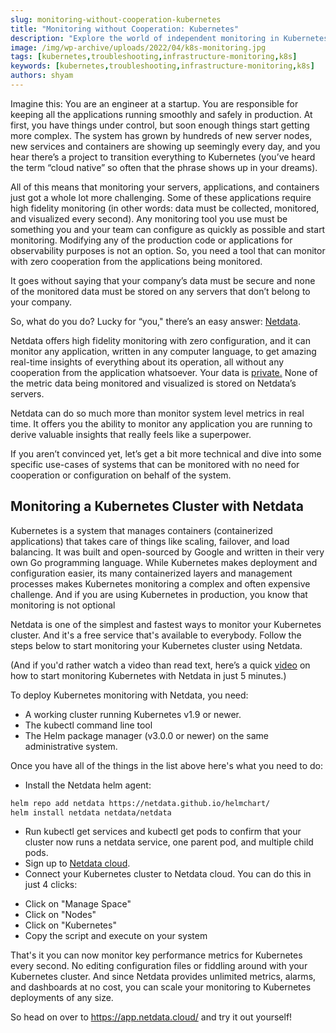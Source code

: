 ```yaml
---
slug: monitoring-without-cooperation-kubernetes
title: "Monitoring without Cooperation: Kubernetes"
description: "Explore the world of independent monitoring in Kubernetes with Netdata, & find comprehensive insights without cooperation from the cluster."
image: /img/wp-archive/uploads/2022/04/k8s-monitoring.jpg
tags: [kubernetes,troubleshooting,infrastructure-monitoring,k8s]
keywords: [kubernetes,troubleshooting,infrastructure-monitoring,k8s]
authors: shyam
---
```


<!--truncate-->

<ReactPlayer controls width='100%' url='https://www.youtube.com/embed/J2kdSTRJzV4' />

Imagine this: You are an engineer at a startup. You are responsible for keeping all the applications running smoothly and safely in production. At first, you have things under control, but soon enough things start getting more complex. The system has grown by hundreds of new server nodes, new services and containers are showing up seemingly every day, and you hear there’s a project to transition everything to Kubernetes (you’ve heard the term “cloud native” so often that the phrase shows up in your dreams).

All of this means that monitoring your servers, applications, and containers just got a whole lot more challenging. Some of these applications require high fidelity monitoring (in other words: data must be collected, monitored, and visualized every second). Any monitoring tool you use must be something you and your team can configure as quickly as possible and start monitoring. Modifying any of the production code or applications for observability purposes is not an option. So, you need a tool that can monitor with zero cooperation from the applications being monitored.

It goes without saying that your company’s data must be secure and none of the monitored data must be stored on any servers that don’t belong to your company.

So, what do you do? Lucky for “you," there’s an easy answer: <a href="https://netdata.cloud/">Netdata</a>.

Netdata offers high fidelity monitoring with zero configuration, and it can monitor any application, written in any computer language, to get amazing real-time insights of everything about its operation, all without any cooperation from the application whatsoever. Your data is <a href="https://learn.netdata.cloud/docs/cloud/data-privacy">private.</a> None of the metric data being monitored and visualized is stored on Netdata’s servers.

Netdata can do so much more than monitor system level metrics in real time. It offers you the ability to monitor any application you are running to derive valuable insights that really feels like a superpower.

If you aren’t convinced yet, let’s get a bit more technical and dive into some specific use-cases of systems that can be monitored with no need for cooperation or configuration on behalf of the system.

## Monitoring a Kubernetes Cluster with Netdata

Kubernetes is a system that manages containers (containerized applications) that takes care of things like scaling, failover, and load balancing. It was built and open-sourced by Google and written in their very own Go programming language. While Kubernetes makes deployment and configuration easier, its many containerized layers and management processes makes Kubernetes monitoring a complex and often expensive challenge. And if you are using Kubernetes in production, you know that monitoring is not optional

Netdata is one of the simplest and fastest ways to monitor your Kubernetes cluster. And it's a free service that's available to everybody. Follow the steps below to start monitoring your Kubernetes cluster using Netdata.

(And if you'd rather watch a video than read text, here’s a quick <a href="https://www.youtube.com/watch?v=J2kdSTRJzV4">video</a> on how to start monitoring Kubernetes with Netdata in just 5 minutes.)

To deploy Kubernetes monitoring with Netdata, you need:
<ul>
 	<li>A working cluster running Kubernetes v1.9 or newer.</li>
 	<li>The kubectl command line tool</li>
 	<li>The Helm package manager (v3.0.0 or newer) on the same administrative system.</li>
</ul>
Once you have all of the things in the list above here's what you need to do:
<ul>
 	<li>Install the Netdata helm agent:</li>
</ul>

```bash
helm repo add netdata https://netdata.github.io/helmchart/
helm install netdata netdata/netdata
```

<ul>
 	<li>Run kubectl get services and kubectl get pods to confirm that your cluster now runs a netdata service, one parent pod, and multiple child pods.</li>
 	<li>Sign up to <a href="https://app.netdata.cloud/">Netdata cloud</a>.</li>
 	<li>Connect your Kubernetes cluster to Netdata cloud. You can do this in just 4 clicks:</li>
</ul>
<ul>
 	<li>Click on "Manage Space"</li>
 	<li>Click on "Nodes"</li>
 	<li>Click on "Kubernetes"</li>
 	<li>Copy the script and execute on your system</li>
</ul>

That's it you can now monitor key performance metrics for Kubernetes every second. No editing configuration files or fiddling around with your Kubernetes cluster. And since Netdata provides unlimited metrics, alarms, and dashboards at no cost, you can scale your monitoring to Kubernetes deployments of any size.

So head on over to <a href="https://app.netdata.cloud/">https://app.netdata.cloud/</a> and try it out yourself!